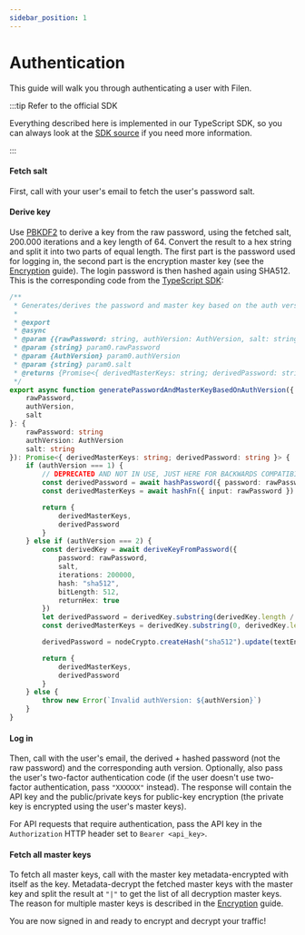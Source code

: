 ```yaml
---
sidebar_position: 1
---
```



# Authentication

This guide will walk you through authenticating a user with Filen.

:::tip Refer to the official SDK

Everything described here is implemented in our TypeScript SDK, so you can always look at the [SDK source](https://github.com/FilenCloudDienste/filen-sdk-ts/tree/main/src/index.ts) if you need more information.

:::

#### Fetch salt

First, call <ApiEndpointLink endpoint="/v3/auth/info" slug="get-auth-info" /> with your user's email to fetch the user's password salt.

#### Derive key

Use [PBKDF2](https://en.wikipedia.org/wiki/PBKDF2) to derive a key from the raw password, using the fetched salt, 200.000 iterations and a key length of 64. Convert the result to a hex string and split it into two parts of equal length. The first part is the password used for logging in, the second part is the encryption master key (see the [Encryption](./encryption) guide). The login password is then hashed again using SHA512. This is the corresponding code from the [TypeScript SDK](../../sdk):

```ts
/**
 * Generates/derives the password and master key based on the auth version. Auth Version 1 is deprecated and no longer in use.
 *
 * @export
 * @async
 * @param {{rawPassword: string, authVersion: AuthVersion, salt: string}} param0
 * @param {string} param0.rawPassword
 * @param {AuthVersion} param0.authVersion
 * @param {string} param0.salt
 * @returns {Promise<{ derivedMasterKeys: string; derivedPassword: string }>}
 */
export async function generatePasswordAndMasterKeyBasedOnAuthVersion({
	rawPassword,
	authVersion,
	salt
}: {
	rawPassword: string
	authVersion: AuthVersion
	salt: string
}): Promise<{ derivedMasterKeys: string; derivedPassword: string }> {
	if (authVersion === 1) {
		// DEPRECATED AND NOT IN USE, JUST HERE FOR BACKWARDS COMPATIBILITY.
		const derivedPassword = await hashPassword({ password: rawPassword })
		const derivedMasterKeys = await hashFn({ input: rawPassword })

		return {
			derivedMasterKeys,
			derivedPassword
		}
	} else if (authVersion === 2) {
		const derivedKey = await deriveKeyFromPassword({
			password: rawPassword,
			salt,
			iterations: 200000,
			hash: "sha512",
			bitLength: 512,
			returnHex: true
		})
		let derivedPassword = derivedKey.substring(derivedKey.length / 2, derivedKey.length)
		const derivedMasterKeys = derivedKey.substring(0, derivedKey.length / 2)

		derivedPassword = nodeCrypto.createHash("sha512").update(textEncoder.encode(derivedPassword)).digest("hex")

		return {
			derivedMasterKeys,
			derivedPassword
		}
	} else {
		throw new Error(`Invalid authVersion: ${authVersion}`)
	}
}
```

#### Log in

Then, call <ApiEndpointLink endpoint="/v3/login"/> with the user's email, the derived + hashed password (not the raw password) and the corresponding auth version. Optionally, also pass the user's two-factor authentication code (if the user doesn't use two-factor authentication, pass `"XXXXXX"` instead). The response will contain the API key and the public/private keys for public-key encryption (the private key is encrypted using the user's master keys).

For API requests that require authentication, pass the API key in the `Authorization` HTTP header set to `Bearer <api_key>`.

#### Fetch all master keys

To fetch all master keys, call <ApiEndpointLink endpoint="/v3/user/masterKeys"/> with the master key metadata-encrypted with itself as the key. Metadata-decrypt the fetched master keys with the master key and split the result at `"|"` to get the list of all decryption master keys. The reason for multiple master keys is described in the [Encryption](./encryption#general-information-on-master-keys) guide.

You are now signed in and ready to encrypt and decrypt your traffic!
